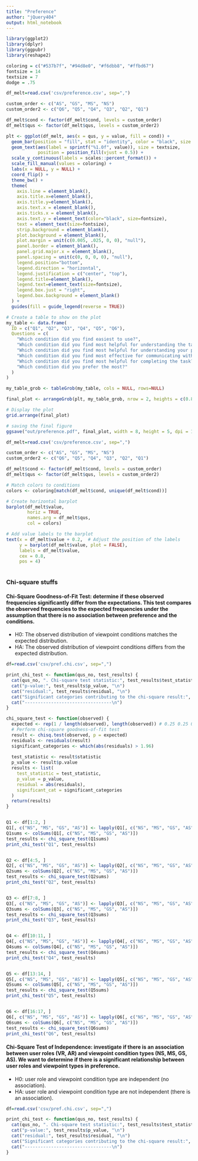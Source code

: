 ```yaml
---
title: "Preference"
author: "jQuery404"
output: html_notebook
---
```



```r
library(ggplot2)
library(dplyr)
library(ggpubr)
library(reshape2)

coloring = c("#537b7f", "#94d8e0", "#f6dbb8", "#ffbd67")
fontsize = 14
textsize = 7
dodge = .75
```


```r
df_melt=read.csv('csv/preference.csv', sep=",")

custom_order <- c("AS", "GS", "MS", "NS")
custom_order2 <- c("Q6", "Q5", "Q4", "Q3", "Q2", "Q1")

df_melt$cond <- factor(df_melt$cond, levels = custom_order)
df_melt$qus <- factor(df_melt$qus, levels = custom_order2)

plt <- ggplot(df_melt, aes(x = qus, y = value, fill = cond)) +
  geom_bar(position = "fill", stat = "identity", color = "black", size = 0.5) + 
  geom_text(aes(label = sprintf("%1.0f", value)), size = textsize, 
            position = position_fill(vjust = 0.5)) +
  scale_y_continuous(labels = scales::percent_format()) +
  scale_fill_manual(values = coloring) +
  labs(x = NULL, y = NULL) +
  coord_flip() + 
  theme_bw() +
  theme(
    axis.line = element_blank(),
    axis.title.x=element_blank(),
    axis.title.y=element_blank(),
    axis.text.x = element_blank(),
    axis.ticks.x = element_blank(),
    axis.text.y = element_text(color="black", size=fontsize),
    text = element_text(size=fontsize),
    strip.background = element_blank(),
    plot.background = element_blank(),
    plot.margin = unit(c(0.005, .025, 0, 0), "null"),
    panel.border = element_blank(),
    panel.grid.major.x = element_blank(),
    panel.spacing = unit(c(0, 0, 0, 0), "null"),
    legend.position="bottom",
    legend.direction = "horizontal",
    legend.justification = c("center", "top"),
    legend.title=element_blank(),
    legend.text=element_text(size=fontsize),
    legend.box.just = "right",
    legend.box.background = element_blank()
  ) +
  guides(fill = guide_legend(reverse = TRUE))

# Create a table to show on the plot
my_table <- data.frame(
  ID = c("Q1", "Q2", "Q3", "Q4", "Q5", "Q6"),
  Questions = c(
    "Which condition did you find easiest to use?",
    "Which condition did you find most helpful for understanding the task environment?",
    "Which condition did you find most helpful for understanding your partner's instructions?",
    "Which condition did you find most effective for communicating with your partner?",
    "Which condition did you find most helpful for completing the task?",
    "Which condition did you prefer the most?"
  )
)

my_table_grob <- tableGrob(my_table, cols = NULL, rows=NULL)

final_plot <- arrangeGrob(plt, my_table_grob, nrow = 2, heights = c(0.8, 0.5))

# Display the plot
grid.arrange(final_plot)

# saving the final figure
ggsave("out/preference.pdf", final_plot, width = 8, height = 5, dpi = 1000)

```



```r
df_melt=read.csv('csv/preference.csv', sep=",")

custom_order <- c("AS", "GS", "MS", "NS")
custom_order2 <- c("Q6", "Q5", "Q4", "Q3", "Q2", "Q1")

df_melt$cond <- factor(df_melt$cond, levels = custom_order)
df_melt$qus <- factor(df_melt$qus, levels = custom_order2)

# Match colors to conditions
colors <- coloring[match(df_melt$cond, unique(df_melt$cond))]

# Create horizontal barplot
barplot(df_melt$value,
        horiz = TRUE,
        names.arg = df_melt$qus,
        col = colors)

# Add value labels to the barplot
text(x = df_melt$value + 0.2,  # Adjust the position of the labels
     y = barplot(df_melt$value, plot = FALSE),
     labels = df_melt$value,
     cex = 0.8,
     pos = 4) 
  

```

### Chi-square stuffs
#### Chi-Square Goodness-of-Fit Test: determine if these observed frequencies significantly differ from the expectations. This test compares the observed frequencies to the expected frequencies under the assumption that there is no association between preference and the conditions.
  - H0: The observed distribution of viewpoint conditions matches the expected distribution.
  - HA: The observed distribution of viewpoint conditions differs from the expected distribution.


```r
df=read.csv('csv/pref.chi.csv', sep=",")

print_chi_test <- function(qus_no, test_results) {
  cat(qus_no, ". Chi-square test statistic:", test_results$test_statistic, "\n")
  cat("p-value:", test_results$p_value, "\n")
  cat("residual:", test_results$residual, "\n")
  cat("Significant categories contributing to the chi-square result:", test_results$significant_cat, "\n")
  cat("---------------------------------\n")
}

chi_square_test <- function(observed) {
  expected <- rep(1 / length(observed), length(observed)) # 0.25 0.25 0.25 0.25 (equal distribution)
  # Perform chi-square goodness-of-fit test
  result <- chisq.test(observed, p = expected)
  residuals <- residuals(result)
  significant_categories <- which(abs(residuals) > 1.96) 
  
  test_statistic <- result$statistic
  p_value <- result$p.value
  results <- list(
    test_statistic = test_statistic,
    p_value = p_value,
    residual = abs(residuals),
    significant_cat = significant_categories
  )
  return(results)
}


Q1 <- df[1:2, ] 
Q1[, c("NS", "MS", "GS", "AS")] <- lapply(Q1[, c("NS", "MS", "GS", "AS")], as.numeric)
Q1sums <- colSums(Q1[, c("NS", "MS", "GS", "AS")])
test_results <- chi_square_test(Q1sums)
print_chi_test("Q1", test_results)


Q2 <- df[4:5, ] 
Q2[, c("NS", "MS", "GS", "AS")] <- lapply(Q2[, c("NS", "MS", "GS", "AS")], as.numeric)
Q2sums <- colSums(Q2[, c("NS", "MS", "GS", "AS")])
test_results <- chi_square_test(Q2sums)
print_chi_test("Q2", test_results)


Q3 <- df[7:8, ]
Q3[, c("NS", "MS", "GS", "AS")] <- lapply(Q3[, c("NS", "MS", "GS", "AS")], as.numeric)
Q3sums <- colSums(Q3[, c("NS", "MS", "GS", "AS")])
test_results <- chi_square_test(Q3sums)
print_chi_test("Q3", test_results)


Q4 <- df[10:11, ]
Q4[, c("NS", "MS", "GS", "AS")] <- lapply(Q4[, c("NS", "MS", "GS", "AS")], as.numeric)
Q4sums <- colSums(Q4[, c("NS", "MS", "GS", "AS")])
test_results <- chi_square_test(Q4sums)
print_chi_test("Q4", test_results)


Q5 <- df[13:14, ]
Q5[, c("NS", "MS", "GS", "AS")] <- lapply(Q5[, c("NS", "MS", "GS", "AS")], as.numeric)
Q5sums <- colSums(Q5[, c("NS", "MS", "GS", "AS")])
test_results <- chi_square_test(Q5sums)
print_chi_test("Q5", test_results)


Q6 <- df[16:17, ]
Q6[, c("NS", "MS", "GS", "AS")] <- lapply(Q6[, c("NS", "MS", "GS", "AS")], as.numeric)
Q6sums <- colSums(Q6[, c("NS", "MS", "GS", "AS")])
test_results <- chi_square_test(Q6sums)
print_chi_test("Q6", test_results)

```

#### Chi-Square Test of Independence: investigate if there is an association between user roles (VR, AR) and viewpoint condition types (NS, MS, GS, AS). We want to determine if there is a significant relationship between user roles and viewpoint types in preference.
  - H0: user role and viewpoint condition type are independent (no association).
  - HA: user role and viewpoint condition type are not independent (there is an association).


```r
df=read.csv('csv/pref.chi.csv', sep=",")

print_chi_test <- function(qus_no, test_results) {
  cat(qus_no, ". Chi-square test statistic:", test_results$test_statistic, "\n")
  cat("p-value:", test_results$p_value, "\n")
  cat("residual:", test_results$residual, "\n")
  cat("Significant categories contributing to the chi-square result:", test_results$significant_cat, "\n")
  cat("---------------------------------\n")
}
```
